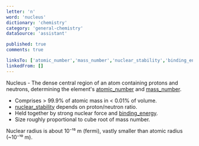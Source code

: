 ```yaml
---
letter: 'n'
word: 'nucleus'
dictionary: 'chemistry'
category: 'general-chemistry'
dataSource: 'assistant'

published: true
comments: true

linksTo: ['atomic_number','mass_number','nuclear_stability','binding_energy']
linkedFrom: []
---
```


<a id="nucleus">Nucleus</a> - The dense central region of an atom containing protons and neutrons, determining the element's [atomic_number](#atomic_number) and [mass_number](#mass_number).

- Comprises > 99.9% of atomic mass in < 0.01% of volume.
- [nuclear_stability](#nuclear_stability) depends on proton/neutron ratio.
- Held together by strong nuclear force and [binding_energy](#binding_energy).
- Size roughly proportional to cube root of mass number.

<Alert type='note'>
Nuclear radius is about 10⁻¹⁵ m (fermi), vastly smaller than atomic radius (~10⁻¹⁰ m).
</Alert>
